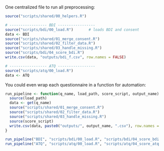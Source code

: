 

One centralized file to run all preprocessing:
```r
source("scripts/shared/00_helpers.R")

# ----------------- BDI -----------------
source("scripts/bdi/00_load.R")       # loads BDI and consent
data <- BDI
source("scripts/shared/01_merge_consent.R")
source("scripts/shared/02_filter_data.R")
source("scripts/shared/03_handle_missing.R")
source("scripts/bdi/04_score_bdi.R")
write.csv(data, "outputs/bdi_f.csv", row.names = FALSE)

# ----------------- ATQ -----------------
source("scripts/atq/00_load.R")
data <- ATQ
```

You could even wrap each questionnaire in a function for automation:

```r
run_pipeline <- function(q_name, load_path, score_script, output_name) {
  source(load_path)
  data <- get(q_name)
  source("scripts/shared/01_merge_consent.R")
  source("scripts/shared/02_filter_data.R")
  source("scripts/shared/03_handle_missing.R")
  source(score_script)
  write.csv(data, paste0("outputs/", output_name, ".csv"), row.names = FALSE)
}

run_pipeline("BDI", "scripts/bdi/00_load.R", "scripts/bdi/04_score_bdi.R", "bdi_f")
run_pipeline("ATQ", "scripts/atq/00_load.R", "scripts/atq/04_score_atq.R", "atq_f")
```